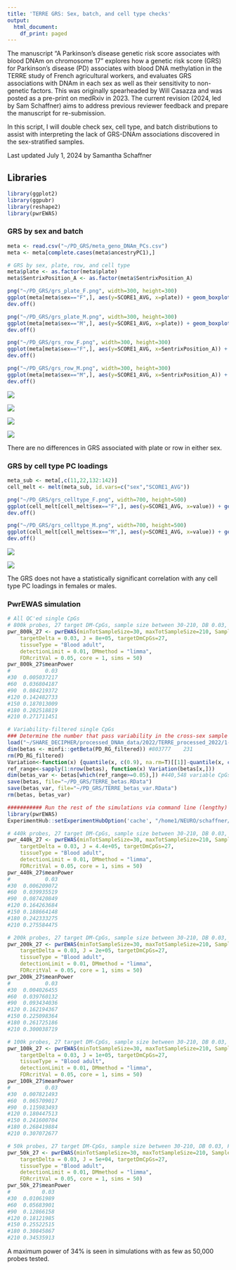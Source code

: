 ```yaml
---
title: 'TERRE GRS: Sex, batch, and cell type checks'
output:
  html_document:
    df_print: paged
---
```


The manuscript "A Parkinson’s disease genetic risk score associates with blood DNAm on chromosome 17" explores how a genetic risk score (GRS) for Parkinson's disease (PD) associates with blood DNA methylation in the TERRE study of French agricultural workers, and evaluates GRS associations with DNAm in each sex as well as their sensitivity to non-genetic factors. This was originally spearheaded by Will Casazza and was posted as a pre-print on medRxiv in 2023. The current revision (2024, led by Sam Schaffner) aims to address previous reviewer feedback and prepare the manuscript for re-submission.


In this script, I will double check sex, cell type, and batch distributions to assist with interpreting the lack of GRS-DNAm associations discovered in the sex-stratified samples.


Last updated July 1, 2024 by Samantha Schaffner

## Libraries
```r
library(ggplot2)
library(ggpubr)
library(reshape2)
library(pwrEWAS)
```

### GRS by sex and batch
```r
meta <- read.csv("~/PD_GRS/meta_geno_DNAm_PCs.csv")
meta <- meta[complete.cases(meta$ancestryPC1),]

# GRS by sex, plate, row, and cell type
meta$plate <- as.factor(meta$plate)
meta$SentrixPosition_A <- as.factor(meta$SentrixPosition_A)

png("~/PD_GRS/grs_plate_F.png", width=300, height=300)
ggplot(meta[meta$sex=="F",], aes(y=SCORE1_AVG, x=plate)) + geom_boxplot() + geom_jitter() + theme_classic() + stat_compare_means(method="anova") + ggtitle("GRS by plate (females)")
dev.off()

png("~/PD_GRS/grs_plate_M.png", width=300, height=300)
ggplot(meta[meta$sex=="M",], aes(y=SCORE1_AVG, x=plate)) + geom_boxplot() + geom_jitter() + theme_classic() + stat_compare_means(method="anova") + ggtitle("GRS by plate (males)")
dev.off()

png("~/PD_GRS/grs_row_F.png", width=300, height=300)
ggplot(meta[meta$sex=="F",], aes(y=SCORE1_AVG, x=SentrixPosition_A)) + geom_boxplot() + geom_jitter() + theme_classic() + stat_compare_means(method="anova") + ggtitle("GRS by row (females)") + theme(axis.text.x=element_text(angle=90, vjust=1))
dev.off()

png("~/PD_GRS/grs_row_M.png", width=300, height=300)
ggplot(meta[meta$sex=="M",], aes(y=SCORE1_AVG, x=SentrixPosition_A)) + geom_boxplot() + geom_jitter() + theme_classic() + stat_compare_means(method="anova") + ggtitle("GRS by row (males)")+ theme(axis.text.x=element_text(angle=90, vjust=1))
dev.off()
```
![](/home1/NEURO/schaffner/PD_GRS/grs_plate_F.png)

![](/home1/NEURO/schaffner/PD_GRS/grs_plate_M.png)

![](/home1/NEURO/schaffner/PD_GRS/grs_row_F.png)

![](/home1/NEURO/schaffner/PD_GRS/grs_row_M.png)

There are no differences in GRS associated with plate or row in either sex.


### GRS by cell type PC loadings
```r
meta_sub <- meta[,c(11,22,132:142)]
cell_melt <- melt(meta_sub, id.vars=c("sex","SCORE1_AVG"))

png("~/PD_GRS/grs_celltype_F.png", width=700, height=500)
ggplot(cell_melt[cell_melt$sex=="F",], aes(y=SCORE1_AVG, x=value)) + geom_jitter() + geom_smooth(method="lm") + theme_classic() + stat_cor(method="pearson") + facet_wrap(~variable) + xlab("Cell type PC loadings") + ggtitle("GRS by cell type PCs (female)")
dev.off()

png("~/PD_GRS/grs_celltype_M.png", width=700, height=500)
ggplot(cell_melt[cell_melt$sex=="M",], aes(y=SCORE1_AVG, x=value)) + geom_jitter() + geom_smooth(method="lm") + theme_classic() + stat_cor(method="pearson") + facet_wrap(~variable) + xlab("Cell type PC loadings") + ggtitle("GRS by cell type PCs (male)")
dev.off()
```
![](/home1/NEURO/schaffner/PD_GRS/grs_celltype_F.png)

![](/home1/NEURO/schaffner/PD_GRS/grs_celltype_M.png)

The GRS does not have a statistically significant correlation with any cell type PC loadings in females or males.

### PwrEWAS simulation
```r
# All QC'ed single CpGs
# 800k probes, 27 target DM-CpGs, sample size between 30-210, DB 0.03, FDR 0.05
pwr_800k_27 <- pwrEWAS(minTotSampleSize=30, maxTotSampleSize=210, SampleSizeSteps=30, NcntPer=0.67,
    targetDelta = 0.03, J = 8e+05, targetDmCpGs=27,
    tissueType = "Blood adult",
    detectionLimit = 0.01, DMmethod = "limma",
    FDRcritVal = 0.05, core = 1, sims = 50)
pwr_800k_27$meanPower
#           0.03
#30  0.005037217
#60  0.036804187
#90  0.084219372
#120 0.142482733
#150 0.187013009
#180 0.202518819
#210 0.271711451

# Variability-filtered single CpGs
### Determine the number that pass variability in the cross-sex sample (using betas)
load("~/SHARE_DECIPHER/processed_DNAm_data/2022/TERRE_processed_2022/1-TERRE_RG_filtered.RData")
dim(betas <- minfi::getBeta(PD_RG_filtered)) #803777    231
rm(PD_RG_filtered)
Variation<-function(x) {quantile(x, c(0.9), na.rm=T)[[1]]-quantile(x, c(0.1), na.rm=T)[[1]]}
ref_range<-sapply(1:nrow(betas), function(x) Variation(betas[x,]))
dim(betas_var <- betas[which(ref_range>=0.05),]) #440,548 variable CpGs  
save(betas, file="~/PD_GRS/TERRE_betas.RData")
save(betas_var, file="~/PD_GRS/TERRE_betas_var.RData")
rm(betas, betas_var)

########### Run the rest of the simulations via command line (lengthy)
library(pwrEWAS)
ExperimentHub::setExperimentHubOption('cache', "/home1/NEURO/schaffner/.local/share/R/ExperimentHub")

# 440k probes, 27 target DM-CpGs, sample size between 30-210, DB 0.03, FDR 0.05
pwr_440k_27 <- pwrEWAS(minTotSampleSize=30, maxTotSampleSize=210, SampleSizeSteps=30, NcntPer=0.67,
    targetDelta = 0.03, J = 4.4e+05, targetDmCpGs=27,
    tissueType = "Blood adult",
    detectionLimit = 0.01, DMmethod = "limma",
    FDRcritVal = 0.05, core = 1, sims = 50)
pwr_440k_27$meanPower
#           0.03
#30  0.006209072
#60  0.039935519
#90  0.087420849
#120 0.164263684
#150 0.188664148
#180 0.242333275
#210 0.275584475

# 200k probes, 27 target DM-CpGs, sample size between 30-210, DB 0.03, FDR 0.05
pwr_200k_27 <- pwrEWAS(minTotSampleSize=30, maxTotSampleSize=210, SampleSizeSteps=30, NcntPer=0.67,
    targetDelta = 0.03, J = 2e+05, targetDmCpGs=27,
    tissueType = "Blood adult",
    detectionLimit = 0.01, DMmethod = "limma",
    FDRcritVal = 0.05, core = 1, sims = 50)
pwr_200k_27$meanPower
#           0.03
#30  0.004026455
#60  0.039760132
#90  0.093434036
#120 0.162194367
#150 0.225098364
#180 0.261725186
#210 0.300038719

# 100k probes, 27 target DM-CpGs, sample size between 30-210, DB 0.03, FDR 0.05
pwr_100k_27 <- pwrEWAS(minTotSampleSize=30, maxTotSampleSize=210, SampleSizeSteps=30, NcntPer=0.67,
    targetDelta = 0.03, J = 1e+05, targetDmCpGs=27,
    tissueType = "Blood adult",
    detectionLimit = 0.01, DMmethod = "limma",
    FDRcritVal = 0.05, core = 1, sims = 50)
pwr_100k_27$meanPower
#           0.03
#30  0.007821493
#60  0.065709017
#90  0.115983493
#120 0.180447513
#150 0.241600704
#180 0.268419884
#210 0.307072677

# 50k probes, 27 target DM-CpGs, sample size between 30-210, DB 0.03, FDR 0.05
pwr_50k_27 <- pwrEWAS(minTotSampleSize=30, maxTotSampleSize=210, SampleSizeSteps=30, NcntPer=0.67,
    targetDelta = 0.03, J = 5e+04, targetDmCpGs=27,
    tissueType = "Blood adult",
    detectionLimit = 0.01, DMmethod = "limma",
    FDRcritVal = 0.05, core = 1, sims = 50)
pwr_50k_27$meanPower
#          0.03
#30  0.01061989
#60  0.05683901
#90  0.12866158
#120 0.18121985
#150 0.25522515
#180 0.30845867
#210 0.34535913
```

A maximum power of 34% is seen in simulations with as few as 50,000 probes tested.
